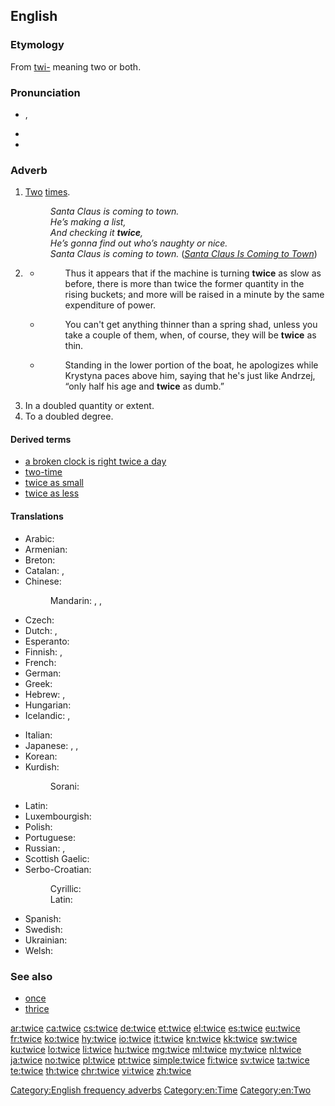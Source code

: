 ==English==

===Etymology===
From [[twi-]] meaning two or both.

===Pronunciation===
* {{IPA|/twaɪs/|lang=en}}, {{X-SAMPA|/twaIs/}}
* {{audio|en-us-twice.ogg|Audio (US)}}
* {{rhymes|aɪs}}

===Adverb===
{{en-adv|-}}

# [[two|Two]] [[time]]s.
#: ''Santa Claus is coming to town.<br>He’s making a list,<br>And checking it '''twice''',<br>He’s gonna find out who’s naughty or nice.<br>Santa Claus is coming to town.'' (''[[w:en:Santa Claus Is Coming to Town|Santa Claus Is Coming to Town]]'')
# {{context|nonstandard|proscribed|lang=en}} {{non-gloss definition|[[half|Half]], used in phrases like [[twice as less]] (meaning "half as much").}}
#* {{quote-book
|year=1826
|author=John Nicholson
|publisher=H.C. Carey & I. Lea
|title=The Operative Mechanic, and British Machinist: Being a Practical Display of the Manufactories and Mechanical Arts of the United Kingdom
|volume=1
|pageurl=http://books.google.com/books?id=TJUAAAAAMAAJ&dq=%22twice%20as%20slow%22&pg=PA78#v=onepage&q=%22twice%20as%20slow%22&f=false
|page=78
}}
#*: Thus it appears that if the machine is turning '''twice''' as slow as before, there is more than twice the former quantity in the rising buckets; and more will be raised in a minute by the same expenditure of power.
#* {{quote-book
|title=Domesticated Trout: How to Breed and Grow Them
|year=1896
|edition=fourth
|author=Livingston Stone
|pageurl=http://books.google.com/books?id=IPg-AAAAYAAJ&dq=inauthor%3A%22Livingston%20Stone%22&pg=PA304#v=onepage&q=%22thin%20as%20a%20shad%22&f=false
|page=304
}}
#*: You can't get anything thinner than a spring shad, unless you take a couple of them, when, of course, they will be '''twice''' as thin.
#* {{quote-book
|year=2010
|title=Roman Polanski: A Life in Exile
|first=Julia
|last=Ain-krupa
|publisher=ABC-CLIO
|pageurl=http://books.google.com/books?id=2Oeo0DmdphwC&lpg=PA31&dq=%22twice%20as%20dumb%22&pg=PA31#v=onepage&q=%22twice%20as%20dumb%22&f=false
|page=31
}}
#*: Standing in the lower portion of the boat, he apologizes while Krystyna paces above him, saying that he's just like Andrzej, “only half his age and '''twice''' as dumb.”
# In a doubled quantity or extent.
# To a doubled degree.

====Derived terms====
* [[a broken clock is right twice a day]]
* [[two-time]]
* [[twice as small]]
* [[twice as less]]

====Translations====
{{trans-top-also|two times|two|time|alt2=times}}
* Arabic: {{t-|ar|مرتين|tr=maratáyn}}
* Armenian: {{tø|hy|[[երկու]] [[անգամ]]|tr=erku angam}}
* Breton: {{tø|br|[[div#Breton|div]] [[wech#Breton|wech]]}}
* Catalan: {{tø|ca|[[dos#Catalan|dos]] [[cop#Catalan|cops]]}}, {{tø|ca|[[dos#Catalan|dues]] [[vegada#Catalan|vegades]]}}
* Chinese:
*: Mandarin: {{tø|cmn|[[兩#Mandarin|兩]][[次#Mandarin|次]]|sc=Hani}}, {{tø|cmn|[[两#Mandarin|两]][[次#Mandarin|次]]|tr=liǎng cì|sc=Hani}}, {{tø|cmn|[[两#Mandarin|两]][[倍#Mandarin|倍]]|tr=liǎng bèi|sc=Hani}}
* Czech: {{t+|cs|dvakrát}}
* Dutch: {{tø|nl|[[twee#Dutch|twee]] [[keer#Dutch|keer]]}}, {{t+|nl|tweemaal}}
* Esperanto: {{t-|eo|dufoje}}
* Finnish: {{tø|fi|[[kaksi#Finnish|kaksi]] [[kerta#Finnish|kertaa]]}}, {{t+|fi|kahdesti}}
* French: {{tø|fr|[[deux#French|deux]] [[fois#French|fois]]}}
* German: {{t+|de|zweimal}}
* Greek: {{t+|el|δις|tr=dhis}}
* Hebrew: {{t-|he|פעמיים|alt=פעמיים \ פַּעֲמַיִם|tr=pa'amáyim}}, {{tø|he|[[שְׁתֵי]] [[פעם|פְּעָמִים]]|tr=sh'téi p'amím}}
* Hungarian: {{t+|hu|kétszer}}
* Icelandic: {{t+|is|tvisvar}}, {{t+|is|tvívegis}}
{{trans-mid}}
* Italian: {{tø|it|[[duo#Italian|due]] [[volta#Italian|volte]]}}
* Japanese: {{t+|ja|二度|tr=にど, nido}}, {{t-|ja|二回|tr=にかい, nikai}} {{qualifier|for frequency}}, {{t-|ja|二倍|tr=にばい, nibai}} {{qualifier|for scale ratio}}
* Korean: {{tø|ko|[[두]][[번]]|tr=dubeon|sc=Hang}}
* Kurdish:
*: Sorani: {{t-|ku|دووجار}}
* Latin: {{t+|la|bis}}
* Luxembourgish: {{t-|lb|zweemol}}
* Polish: {{t+|pl|dwukrotnie}}
* Portuguese: {{tø|pt|[[dois#Portuguese|duas]] [[vez#Portuguese|vezes]]}}
* Russian: {{t+|ru|дважды|tr=dváždy}}, {{tø|ru|[[два#Russian|два]] [[раз#Russian|раза]]|tr=dva ráza}}
* Scottish Gaelic: {{tø|gd|[[dà#Scottish Gaelic|dà]] [[uair#Scottish Gaelic|uair]]}}
* Serbo-Croatian:
*: Cyrillic: {{t-|sh|два́пут|sc=Cyrl}}
*: Latin: {{t-|sh|dváput}}
* Spanish: {{tø|es|[[dos#Spanish|dos]] [[vez#Spanish|veces]]}}
* Swedish: {{tø|sv|[[två#Swedish|två]] [[gång#Swedish|gånger]]}}
* Ukrainian: {{t-|uk|двічі|tr=dvichi|sc=Cyrl}}
* Welsh: {{tø|fy|[[dwy#Welsh|dwy]]-[[waith#Welsh|waith]]}}
{{trans-bottom}}

===See also===
* [[once]]
* [[thrice]]

[[Category:English frequency adverbs]]
[[Category:en:Time]]
[[Category:en:Two]]

[[ar:twice]]
[[ca:twice]]
[[cs:twice]]
[[de:twice]]
[[et:twice]]
[[el:twice]]
[[es:twice]]
[[eu:twice]]
[[fr:twice]]
[[ko:twice]]
[[hy:twice]]
[[io:twice]]
[[it:twice]]
[[kn:twice]]
[[kk:twice]]
[[sw:twice]]
[[ku:twice]]
[[lo:twice]]
[[li:twice]]
[[hu:twice]]
[[mg:twice]]
[[ml:twice]]
[[my:twice]]
[[nl:twice]]
[[ja:twice]]
[[no:twice]]
[[pl:twice]]
[[pt:twice]]
[[simple:twice]]
[[fi:twice]]
[[sv:twice]]
[[ta:twice]]
[[te:twice]]
[[th:twice]]
[[chr:twice]]
[[vi:twice]]
[[zh:twice]]